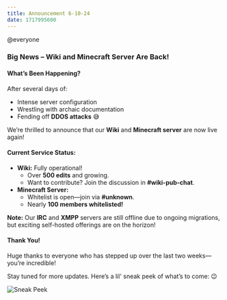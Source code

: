 ```yaml
---
title: Announcement 6-10-24
date: 1717995600
---
```


@everyone

### **Big News – Wiki and Minecraft Server Are Back!**

#### **What’s Been Happening?**

After several days of:

- Intense server configuration
- Wrestling with archaic documentation
- Fending off **DDOS attacks** 😅

We’re thrilled to announce that our **Wiki** and **Minecraft server** are now live again!

#### **Current Service Status:**

- **Wiki:** Fully operational!
  - Over **500 edits** and growing.
  - Want to contribute? Join the discussion in **#wiki-pub-chat**.
- **Minecraft Server:**
  - Whitelist is open—join via **#unknown**.
  - Nearly **100 members whitelisted!**

**Note:** Our **IRC** and **XMPP** servers are still offline due to ongoing migrations, but exciting self-hosted offerings are on the horizon!

#### **Thank You!**

Huge thanks to everyone who has stepped up over the last two weeks—you’re incredible!

Stay tuned for more updates. Here’s a lil' sneak peek of what’s to come: 😉

![Sneak Peek](https://cdn.discordapp.com/attachments/1172343581495795752/1249465589613858956/image.png?ex=6744e302&is=67439182&hm=1674c8c04f3062a9420f7ba72419de4762b3fa750b650c211f36e9942ee93205&)
